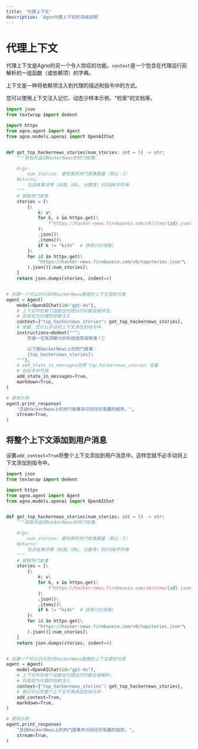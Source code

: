 ```yaml
---
title: '代理上下文'
description: 'Agno代理上下文的详细说明'
---
```


# 代理上下文

代理上下文是Agno的另一个令人惊叹的功能。`context`是一个包含在代理运行前解析的一组函数（或依赖项）的字典。

上下文是一种将依赖项注入到代理的描述和指令中的方式。

您可以使用上下文注入记忆、动态少样本示例、"检索"的文档等。

```python
import json
from textwrap import dedent

import httpx
from agno.agent import Agent
from agno.models.openai import OpenAIChat


def get_top_hackernews_stories(num_stories: int = 5) -> str:
    """获取并返回HackerNews的热门故事。

    Args:
        num_stories: 要检索的热门故事数量（默认：5）
    Returns:
        包含故事详情（标题、URL、分数等）的JSON字符串
    """
    # 获取热门故事
    stories = [\
        {\
            k: v\
            for k, v in httpx.get(\
                f"https://hacker-news.firebaseio.com/v0/item/{id}.json"\
            )\
            .json()\
            .items()\
            if k != "kids"  # 排除讨论线程\
        }\
        for id in httpx.get(\
            "https://hacker-news.firebaseio.com/v0/topstories.json"\
        ).json()[:num_stories]\
    ]
    return json.dumps(stories, indent=4)


# 创建一个可以访问实时HackerNews数据的上下文感知代理
agent = Agent(
    model=OpenAIChat(id="gpt-4o"),
    # 上下文中的每个函数在代理运行时都会被评估，
    # 将其视为代理的依赖注入
    context={"top_hackernews_stories": get_top_hackernews_stories},
    # 或者，您可以手动将上下文添加到指令中
    instructions=dedent("""\
        您是一位有洞察力的科技趋势观察者！📰

        以下是HackerNews上的热门故事：
        {top_hackernews_stories}\
    """),
    # add_state_in_messages将使`top_hackernews_stories`变量
    # 在指令中可用
    add_state_in_messages=True,
    markdown=True,
)

# 使用示例
agent.print_response(
    "总结HackerNews上的热门故事并识别任何有趣的趋势。",
    stream=True,
)
```

## 将整个上下文添加到用户消息

设置`add_context=True`将整个上下文添加到用户消息中。这样您就不必手动将上下文添加到指令中。

```python
import json
from textwrap import dedent

import httpx
from agno.agent import Agent
from agno.models.openai import OpenAIChat


def get_top_hackernews_stories(num_stories: int = 5) -> str:
    """获取并返回HackerNews的热门故事。

    Args:
        num_stories: 要检索的热门故事数量（默认：5）
    Returns:
        包含故事详情（标题、URL、分数等）的JSON字符串
    """
    # 获取热门故事
    stories = [\
        {\
            k: v\
            for k, v in httpx.get(\
                f"https://hacker-news.firebaseio.com/v0/item/{id}.json"\
            )\
            .json()\
            .items()\
            if k != "kids"  # 排除讨论线程\
        }\
        for id in httpx.get(\
            "https://hacker-news.firebaseio.com/v0/topstories.json"\
        ).json()[:num_stories]\
    ]
    return json.dumps(stories, indent=4)


# 创建一个可以访问实时HackerNews数据的上下文感知代理
agent = Agent(
    model=OpenAIChat(id="gpt-4o"),
    # 上下文中的每个函数在代理运行时都会被解析，
    # 将其视为代理的依赖注入
    context={"top_hackernews_stories": get_top_hackernews_stories},
    # 我们可以将整个上下文字典添加到指令中
    add_context=True,
    markdown=True,
)

# 使用示例
agent.print_response(
    "总结HackerNews上的热门故事并识别任何有趣的趋势。",
    stream=True,
)
```
